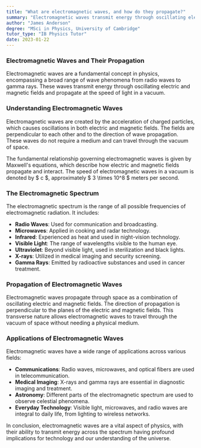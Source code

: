 ```yaml
---
title: "What are electromagnetic waves, and how do they propagate?"
summary: "Electromagnetic waves transmit energy through oscillating electric and magnetic fields, always traveling at the speed of light. They form a spectrum with diverse applications, from radio waves to gamma rays."
author: "James Anderson"
degree: "MSci in Physics, University of Cambridge"
tutor_type: "IB Physics Tutor"
date: 2023-01-22
---
```


### Electromagnetic Waves and Their Propagation

Electromagnetic waves are a fundamental concept in physics, encompassing a broad range of wave phenomena from radio waves to gamma rays. These waves transmit energy through oscillating electric and magnetic fields and propagate at the speed of light in a vacuum.

### Understanding Electromagnetic Waves

Electromagnetic waves are created by the acceleration of charged particles, which causes oscillations in both electric and magnetic fields. The fields are perpendicular to each other and to the direction of wave propagation. These waves do not require a medium and can travel through the vacuum of space.

The fundamental relationship governing electromagnetic waves is given by Maxwell's equations, which describe how electric and magnetic fields propagate and interact. The speed of electromagnetic waves in a vacuum is denoted by $ c $, approximately $ 3 \times 10^8 $ meters per second.

### The Electromagnetic Spectrum

The electromagnetic spectrum is the range of all possible frequencies of electromagnetic radiation. It includes:

- **Radio Waves**: Used for communication and broadcasting.
- **Microwaves**: Applied in cooking and radar technology.
- **Infrared**: Experienced as heat and used in night-vision technology.
- **Visible Light**: The range of wavelengths visible to the human eye.
- **Ultraviolet**: Beyond visible light, used in sterilization and black lights.
- **X-rays**: Utilized in medical imaging and security screening.
- **Gamma Rays**: Emitted by radioactive substances and used in cancer treatment.

### Propagation of Electromagnetic Waves

Electromagnetic waves propagate through space as a combination of oscillating electric and magnetic fields. The direction of propagation is perpendicular to the planes of the electric and magnetic fields. This transverse nature allows electromagnetic waves to travel through the vacuum of space without needing a physical medium.

### Applications of Electromagnetic Waves

Electromagnetic waves have a wide range of applications across various fields:

- **Communications**: Radio waves, microwaves, and optical fibers are used in telecommunication.
- **Medical Imaging**: X-rays and gamma rays are essential in diagnostic imaging and treatment.
- **Astronomy**: Different parts of the electromagnetic spectrum are used to observe celestial phenomena.
- **Everyday Technology**: Visible light, microwaves, and radio waves are integral to daily life, from lighting to wireless networks.

In conclusion, electromagnetic waves are a vital aspect of physics, with their ability to transmit energy across the spectrum having profound implications for technology and our understanding of the universe.